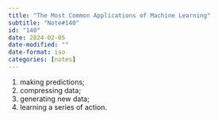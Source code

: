 ```yaml
---
title: "The Most Common Applications of Machine Learning"
subtitle: "Note#140"
id: "140"
date: 2024-02-05
date-modified: ""
date-format: iso
categories: [notes]
---
```

1. making predictions;
1. compressing data;
1. generating new data;
1. learning a series of action.
